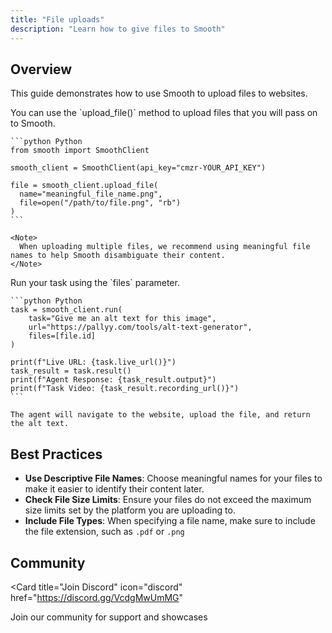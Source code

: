 ```yaml
---
title: "File uploads"
description: "Learn how to give files to Smooth"
---
```


## Overview

This guide demonstrates how to use Smooth to upload files to websites.

<Steps>
  <Step title="Upload the file">
    You can use the `upload_file()` method to upload files that you will pass on to Smooth.

    ```python Python
    from smooth import SmoothClient

    smooth_client = SmoothClient(api_key="cmzr-YOUR_API_KEY")

    file = smooth_client.upload_file(
      name="meaningful_file_name.png", 
      file=open("/path/to/file.png", "rb")
    )
    ```

    <Note>
      When uploading multiple files, we recommend using meaningful file names to help Smooth disambiguate their content.
    </Note>
  </Step>
  
  <Step title="Run the task">
    Run your task using the `files` parameter.

    ```python Python
    task = smooth_client.run(
        task="Give me an alt text for this image",
        url="https://pallyy.com/tools/alt-text-generator",
        files=[file.id]
    )

    print(f"Live URL: {task.live_url()}")
    task_result = task.result()
    print(f"Agent Response: {task_result.output}")
    print(f"Task Video: {task_result.recording_url()}")
    ```

    The agent will navigate to the website, upload the file, and return the alt text.
  </Step>
</Steps>

## Best Practices
- **Use Descriptive File Names**: Choose meaningful names for your files to make it easier to identify their content later.
- **Check File Size Limits**: Ensure your files do not exceed the maximum size limits set by the platform you are uploading to.
- **Include File Types**: When specifying a file name, make sure to include the file extension, such as `.pdf` or `.png`

## Community

<Card
  title="Join Discord"
  icon="discord"
  href="https://discord.gg/VcdgMwUmMG"
>
  Join our community for support and showcases
</Card>